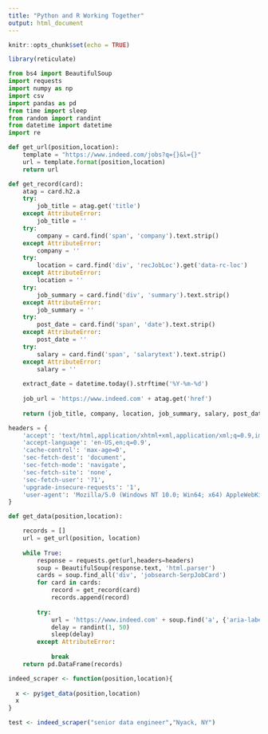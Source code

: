 ```yaml
---
title: "Python and R Working Together"
output: html_document
---
```


```r
knitr::opts_chunk$set(echo = TRUE)
```


```r
library(reticulate) 
```


```python
from bs4 import BeautifulSoup
import requests
import numpy as np
import csv
import pandas as pd
from time import sleep
from random import randint
from datetime import datetime
import re
```




```python

def get_url(position,location):
    template = "https://www.indeed.com/jobs?q={}&l={}"
    url = template.format(position,location)
    return url
```





```python
def get_record(card):
    atag = card.h2.a
    try:
        job_title = atag.get('title')
    except AttributeError:
        job_title = ''
    try:
        company = card.find('span', 'company').text.strip()
    except AttributeError:
        company = ''
    try:
        location = card.find('div', 'recJobLoc').get('data-rc-loc')
    except AttributeError:
        location = ''
    try:
        job_summary = card.find('div', 'summary').text.strip()
    except AttributeError:
        job_summary = ''
    try:
        post_date = card.find('span', 'date').text.strip()
    except AttributeError:
        post_date = ''
    try:
        salary = card.find('span', 'salarytext').text.strip()
    except AttributeError:
        salary = ''
    
    extract_date = datetime.today().strftime('%Y-%m-%d')
    
    job_url = 'https://www.indeed.com' + atag.get('href')
    
    return (job_title, company, location, job_summary, salary, post_date, extract_date, job_url)

```




```python
headers = {
    'accept': 'text/html,application/xhtml+xml,application/xml;q=0.9,image/webp,image/apng,*/*;q=0.8,application/signed-exchange;v=b3;q=0.9',
    'accept-language': 'en-US,en;q=0.9',
    'cache-control': 'max-age=0',
    'sec-fetch-dest': 'document',
    'sec-fetch-mode': 'navigate',
    'sec-fetch-site': 'none',
    'sec-fetch-user': '?1',
    'upgrade-insecure-requests': '1',
    'user-agent': 'Mozilla/5.0 (Windows NT 10.0; Win64; x64) AppleWebKit/537.36 (KHTML, like Gecko) Chrome/87.0.4280.67 Safari/537.36 Edg/87.0.664.47'
}


```


```python
def get_data(position,location):

    records = [] 
    url = get_url(position, location)  
  
    while True:
        response = requests.get(url,headers=headers)
        soup = BeautifulSoup(response.text, 'html.parser')
        cards = soup.find_all('div', 'jobsearch-SerpJobCard')  
        for card in cards:
            record = get_record(card)
            records.append(record)
  
        try:
            url = 'https://www.indeed.com' + soup.find('a', {'aria-label': 'Next'}).get('href')
            delay = randint(1, 50)
            sleep(delay)
        except AttributeError:
  
            break
    return pd.DataFrame(records)


```

 
```r
indeed_scraper <- function(position,location){
  
  x <- py$get_data(position,location)
  x
}


```

 

```r
test <- indeed_scraper("senior data engineer","Nyack, NY")
```




